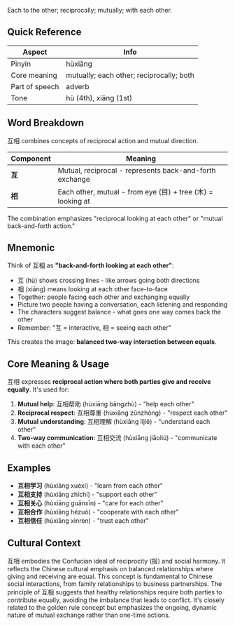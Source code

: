 Each to the other; reciprocally; mutually; with each other.

## Quick Reference

| Aspect         | Info                                     |
| -------------- | ---------------------------------------- |
| Pinyin         | hùxiāng                                  |
| Core meaning   | mutually; each other; reciprocally; both |
| Part of speech | adverb                                   |
| Tone           | hù (4th), xiāng (1st)                    |

## Word Breakdown

互相 combines concepts of reciprocal action and mutual direction.

| Component | Meaning                                                     |
| --------- | ----------------------------------------------------------- |
| **互**    | Mutual, reciprocal - represents back-and-forth exchange     |
| **相**    | Each other, mutual - from eye (目) + tree (木) = looking at |

The combination emphasizes "reciprocal looking at each other" or "mutual back-and-forth action."

## Mnemonic

Think of 互相 as **"back-and-forth looking at each other"**:

- 互 (hù) shows crossing lines - like arrows going both directions
- 相 (xiāng) means looking at each other face-to-face
- Together: people facing each other and exchanging equally
- Picture two people having a conversation, each listening and responding
- The characters suggest balance - what goes one way comes back the other
- Remember: "互 = interactive, 相 = seeing each other"

This creates the image: **balanced two-way interaction between equals**.

## Core Meaning & Usage

互相 expresses **reciprocal action where both parties give and receive equally**. It's used for:

1. **Mutual help**: 互相帮助 (hùxiāng bāngzhù) - "help each other"
2. **Reciprocal respect**: 互相尊重 (hùxiāng zūnzhòng) - "respect each other"
3. **Mutual understanding**: 互相理解 (hùxiāng lǐjiě) - "understand each other"
4. **Two-way communication**: 互相交流 (hùxiāng jiāoliú) - "communicate with each other"

## Examples

- **互相学习** (hùxiāng xuéxí) - "learn from each other"
- **互相支持** (hùxiāng zhīchí) - "support each other"
- **互相关心** (hùxiāng guānxīn) - "care for each other"
- **互相合作** (hùxiāng hézuò) - "cooperate with each other"
- **互相信任** (hùxiāng xìnrèn) - "trust each other"

## Cultural Context

互相 embodies the Confucian ideal of reciprocity (报) and social harmony. It reflects the Chinese
cultural emphasis on balanced relationships where giving and receiving are equal. This concept is
fundamental to Chinese social interactions, from family relationships to business partnerships. The
principle of 互相 suggests that healthy relationships require both parties to contribute equally,
avoiding the imbalance that leads to conflict. It's closely related to the golden rule concept but
emphasizes the ongoing, dynamic nature of mutual exchange rather than one-time actions.

